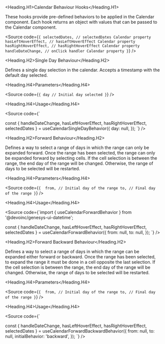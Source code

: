 

<Meta of={Stories} />

<Heading.H1>Calendar Behaviour Hooks</Heading.H1>

These hooks provide pre-defined behaviors to be applied in the Calendar component.
Each hook returns an object with values that can be passed to the Calendar component.

<Source
  code={`
{
  selectedDates, // selectedDates Calendar property
  hasLeftHoverEffect, // hasLeftHoverEffect Calendar property
  hasRightHoverEffect, // hasRightHoverEffect Calendar property
  handleDateChange, // onClick handler Calendar property
}
`}
/>

<Heading.H2>Single Day Behaviour</Heading.H2>

Defines a single day selection in the calendar.
Accepts a timestamp with the default day selected.

<Canvas of={Stories.SingleDayBehavior} />

<Heading.H4>Parameters</Heading.H4>

<Source
  code={`
{
  day // Initial day selected
}
`}
/>

<Heading.H4>Usage</Heading.H4>

<Source
code={`

const { handleDateChange, hasLeftHoverEffect, hasRightHoverEffect, selectedDates } =
useCalendarSingleDayBehavior({
day: null,
});
`}
/>

<Heading.H2>Forward Behaviour</Heading.H2>

Defines a way to select a range of days in which the range can only be expanded forward.
Once the range has been selected, the range can only be expanded forward by selecting cells.
If the cell selection is between the range, the end day of the range will be changed.
Otherwise, the range of days to be selected will be restarted.

<Canvas of={Stories.ForwardBehavior} />

<Heading.H4>Parameters</Heading.H4>

<Source
  code={`
{ 
  from, // Initial day of the range
  to, // Final day of the range
}
`}
/>

<Heading.H4>Usage</Heading.H4>

<Source
code={`import { useCalendarForwardBehavior } from '@devoinc/genesys-ui-datetime';

const { handleDateChange, hasLeftHoverEffect, hasRightHoverEffect, selectedDates } =
useCalendarForwardBehavior({
from: null,
to: null,
});
`}
/>

<Heading.H2>Forward Backward Behaviour</Heading.H2>

Defines a way to select a range of days in which the range can be expanded either forward or backward.
Once the range has been selected, to expand the range it must be done in a cell opposite the last selection.
If the cell selection is between the range, the end day of the range will be changed.
Otherwise, the range of days to be selected will be restarted.

<Canvas of={Stories.ForwardBackwardBehavior} />

<Heading.H4>Parameters</Heading.H4>

<Source
  code={`
{ 
  from, // Initial day of the range
  to, // Final day of the range
}
`}
/>

<Heading.H4>Usage</Heading.H4>

<Source
code={`

const { handleDateChange, hasLeftHoverEffect, hasRightHoverEffect, selectedDates } =
useCalendarForwardBackwardBehavior({
from: null,
to: null,
initialBehavior: 'backward',
});
`}
/>
